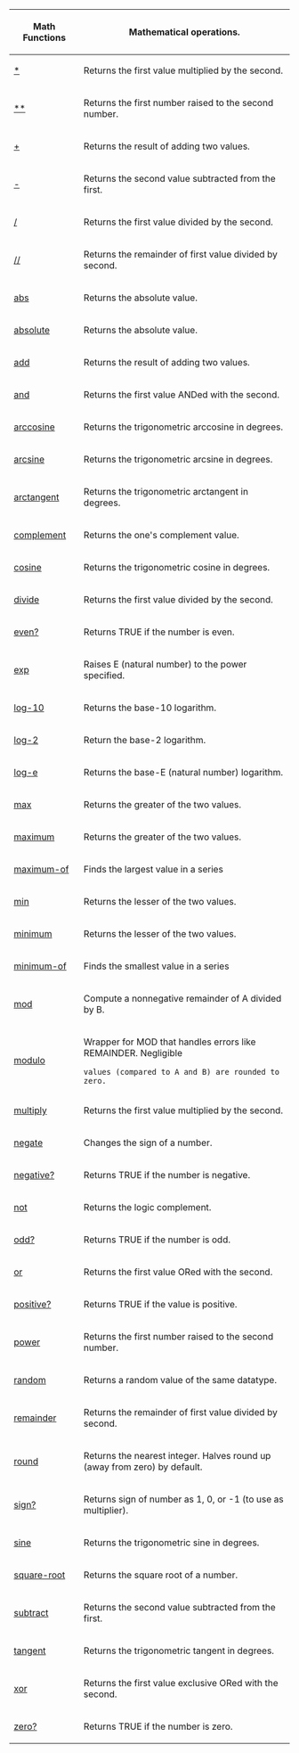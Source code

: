 {|
! Math Functions 
! Mathematical operations.
|-
| [[Words *|*]] 
| Returns the first value multiplied by the second. 
|- 
| [[Words **|**]] 
| Returns the first number raised to the second number. 
|- 
| [[Words &plus;|&plus;]] 
| Returns the result of adding two values. 
|- 
| [[Words -|-]] 
| Returns the second value subtracted from the first. 
|- 
| [[Words /|/]] 
| Returns the first value divided by the second. 
|- 
| [[Words //|//]] 
| Returns the remainder of first value divided by second. 
|- 
| [[Words abs|abs]] 
| Returns the absolute value. 
|- 
| [[Words absolute|absolute]] 
| Returns the absolute value. 
|- 
| [[Words add|add]] 
| Returns the result of adding two values. 
|- 
| [[Words and|and]] 
| Returns the first value ANDed with the second. 
|- 
| [[Words arccosine|arccosine]] 
| Returns the trigonometric arccosine in degrees. 
|- 
| [[Words arcsine|arcsine]] 
| Returns the trigonometric arcsine in degrees. 
|- 
| [[Words arctangent|arctangent]] 
| Returns the trigonometric arctangent in degrees. 
|- 
| [[Words complement|complement]] 
| Returns the one's complement value. 
|- 
| [[Words cosine|cosine]] 
| Returns the trigonometric cosine in degrees. 
|- 
| [[Words divide|divide]] 
| Returns the first value divided by the second. 
|- 
| [[Words even?|even?]] 
| Returns TRUE if the number is even. 
|- 
| [[Words exp|exp]] 
| Raises E (natural number) to the power specified. 
|- 
| [[Words log-10|log-10]] 
| Returns the base-10 logarithm. 
|- 
| [[Words log-2|log-2]] 
| Return the base-2 logarithm. 
|- 
| [[Words log-e|log-e]] 
| Returns the base-E (natural number) logarithm. 
|- 
| [[Words max|max]] 
| Returns the greater of the two values. 
|- 
| [[Words maximum|maximum]] 
| Returns the greater of the two values. 
|- 
| [[Words maximum-of|maximum-of]] 
| Finds the largest value in a series 
|- 
| [[Words min|min]] 
| Returns the lesser of the two values. 
|- 
| [[Words minimum|minimum]] 
| Returns the lesser of the two values. 
|- 
| [[Words minimum-of|minimum-of]] 
| Finds the smallest value in a series 
|- 
| [[Words mod|mod]] 
| Compute a nonnegative remainder of A divided by B. 
|- 
| [[Words modulo|modulo]] 
| Wrapper for MOD that handles errors like REMAINDER. Negligible

<pre>
values (compared to A and B) are rounded to zero.
</pre>

|- 
| [[Words multiply|multiply]] 
| Returns the first value multiplied by the second. 
|- 
| [[Words negate|negate]] 
| Changes the sign of a number. 
|- 
| [[Words negative?|negative?]] 
| Returns TRUE if the number is negative. 
|- 
| [[Words not|not]] 
| Returns the logic complement. 
|- 
| [[Words odd?|odd?]] 
| Returns TRUE if the number is odd. 
|- 
| [[Words or|or]] 
| Returns the first value ORed with the second. 
|- 
| [[Words positive?|positive?]] 
| Returns TRUE if the value is positive. 
|- 
| [[Words power|power]] 
| Returns the first number raised to the second number. 
|- 
| [[Words random|random]] 
| Returns a random value of the same datatype. 
|- 
| [[Words remainder|remainder]] 
| Returns the remainder of first value divided by second. 
|- 
| [[Words round|round]] 
| Returns the nearest integer. Halves round up (away from zero) by default. 
|- 
| [[Words sign?|sign?]] 
| Returns sign of number as 1, 0, or -1 (to use as multiplier). 
|- 
| [[Words sine|sine]] 
| Returns the trigonometric sine in degrees. 
|- 
| [[Words square-root|square-root]] 
| Returns the square root of a number. 
|- 
| [[Words subtract|subtract]] 
| Returns the second value subtracted from the first. 
|- 
| [[Words tangent|tangent]] 
| Returns the trigonometric tangent in degrees. 
|- 
| [[Words xor|xor]] 
| Returns the first value exclusive ORed with the second. 
|- 
| [[Words zero?|zero?]] 
| Returns TRUE if the number is zero. 
|}